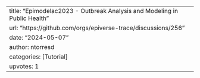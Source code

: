 ---
title: "Epimodelac2023 - Outbreak Analysis and Modeling in Public Health"
url: "https://github.com/orgs/epiverse-trace/discussions/256"
date: "2024-05-07"
author: ntorresd
categories: [Tutorial]
upvotes: 1
---